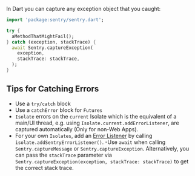 In Dart you can capture any exception object that you caught:

```dart
import 'package:sentry/sentry.dart';

try {
  aMethodThatMightFail();
} catch (exception, stackTrace) {
  await Sentry.captureException(
    exception,
    stackTrace: stackTrace,
  );
}
```

## Tips for Catching Errors

- Use a `try/catch` block
- Use a `catchError` block for `Futures`
- `Isolate` errors on the `current` Isolate which is the equivalent of a main/UI thread, e.g. using `Isolate.current.addErrorListener`, are captured automatically (Only for non-Web Apps).
- For your own `Isolates`, add an [Error Listener](https://api.flutter.dev/flutter/dart-isolate/Isolate/addErrorListener.html) by calling `isolate.addSentryErrorListener()`.
  -Use `await` when calling `Sentry.captureMessage` or `Sentry.captureException`. Alternatively, you can pass the `stackTrace` parameter via `Sentry.captureException(exception, stackTrace: stackTrace)` to get the correct stack trace.
